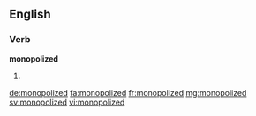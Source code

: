 ==English==

===Verb===
'''monopolized'''

# {{en-past of|monopolize}}

[[de:monopolized]]
[[fa:monopolized]]
[[fr:monopolized]]
[[mg:monopolized]]
[[sv:monopolized]]
[[vi:monopolized]]